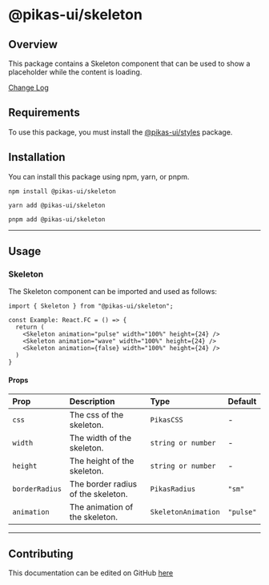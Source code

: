 

<NextSeo title="Skeleton" />

# @pikas-ui/skeleton

## Overview

This package contains a Skeleton component that can be used to show a placeholder while the content is loading.

<a href="https://github.com/Achaak/pikas/blob/main/packages/ui/skeleton/CHANGELOG.md">
  Change Log
</a>

## Requirements

To use this package, you must install the <a href={stylesLink}>@pikas-ui/styles</a> package.

## Installation

You can install this package using npm, yarn, or pnpm.

```
npm install @pikas-ui/skeleton
```

```
yarn add @pikas-ui/skeleton
```

```
pnpm add @pikas-ui/skeleton
```

---

## Usage

### Skeleton

The Skeleton component can be imported and used as follows:

<SkeletonExample />

```tsx
import { Skeleton } from "@pikas-ui/skeleton";

const Example: React.FC = () => {
  return (
    <Skeleton animation="pulse" width="100%" height={24} />
    <Skeleton animation="wave" width="100%" height={24} />
    <Skeleton animation={false} width="100%" height={24} />
  )
}
```

#### Props

| Prop           | Description                        | Type                | Default   |
| :------------- | :--------------------------------- | :------------------ | :-------- |
| `css`          | The css of the skeleton.           | `PikasCSS`          | -         |
| `width`        | The width of the skeleton.         | `string or number`  | -         |
| `height`       | The height of the skeleton.        | `string or number`  | -         |
| `borderRadius` | The border radius of the skeleton. | `PikasRadius`        | `"sm"`    |
| `animation`    | The animation of the skeleton.     | `SkeletonAnimation` | `"pulse"` |

---

## Contributing

This documentation can be edited on GitHub [here](https://github.com/Achaak/pikas/blob/main/apps/docs-ui/pages/components/skeleton.mdx)
